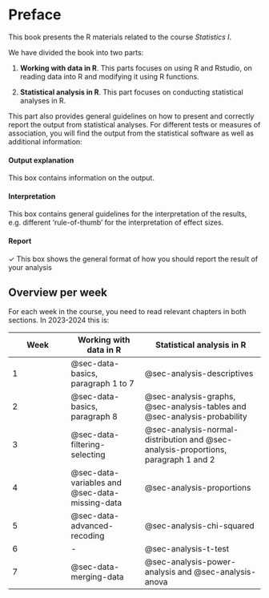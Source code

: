 # Preface {.unnumbered}

This book presents the R materials related to the course *Statistics I*.

We have divided the book into two parts:

1.  **Working with data in R**. This parts focuses on using R and Rstudio, on reading data into R and modifying it using R functions.

2.  **Statistical analysis in R**. This part focuses on conducting statistical analyses in R.

This part also provides general guidelines on how to present and correctly report the output from statistical analyses. For different tests or measures of association, you will find the output from the statistical software as well as additional information:

::: callout-note
#### Output explanation

This box contains information on the output.
:::

::: callout-warning
#### Interpretation

This box contains general guidelines for the interpretation of the results, e.g. different 'rule-of-thumb' for the interpretation of effect sizes.
:::

::: callout-tip
#### Report

✓ This box shows the general format of how you should report the result of your analysis
:::

## Overview per week

For each week in the course, you need to read relevant chapters in both sections. In 2023-2024 this is:

| Week | Working with data in R                         | Statistical analysis in R                                                          |
|-----------------|---------------------|----------------------------------|
| 1    | @sec-data-basics, paragraph 1 to 7             | @sec-analysis-descriptives                                                         |
| 2    | @sec-data-basics, paragraph 8                  | @sec-analysis-graphs, @sec-analysis-tables and @sec-analysis-probability           |
| 3    | @sec-data-filtering-selecting                  | @sec-analysis-normal-distribution and @sec-analysis-proportions, paragraph 1 and 2 |
| 4    | @sec-data-variables and @sec-data-missing-data | @sec-analysis-proportions                                                          |
| 5    | @sec-data-advanced-recoding                    | @sec-analysis-chi-squared                                                          |
| 6    | \-                                             | @sec-analysis-t-test                                                               |
| 7    | @sec-data-merging-data                         | @sec-analysis-power-analysis and @sec-analysis-anova                               |
